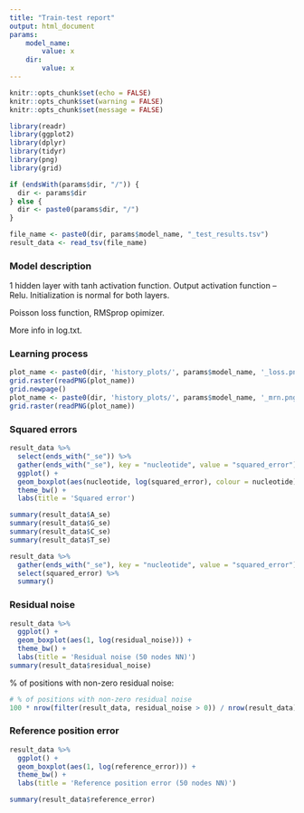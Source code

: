 ```yaml
---
title: "Train-test report"
output: html_document
params:
    model_name:
        value: x
    dir:
        value: x
---
```


```r
knitr::opts_chunk$set(echo = FALSE)
knitr::opts_chunk$set(warning = FALSE)
knitr::opts_chunk$set(message = FALSE)
```

```r
library(readr)
library(ggplot2)
library(dplyr)
library(tidyr)
library(png)
library(grid)

if (endsWith(params$dir, "/")) {
  dir <- params$dir
} else {
  dir <- paste0(params$dir, "/")
}

file_name <- paste0(dir, params$model_name, "_test_results.tsv")
result_data <- read_tsv(file_name)
```

### Model description

1 hidden layer with tanh activation function. Output activation function -- Relu. Initialization is normal for both layers.

Poisson loss function, RMSprop opimizer.

More info in log.txt.

### Learning process

```r
plot_name <- paste0(dir, 'history_plots/', params$model_name, '_loss.png')
grid.raster(readPNG(plot_name))
grid.newpage()
plot_name <- paste0(dir, 'history_plots/', params$model_name, '_mrn.png')
grid.raster(readPNG(plot_name))
```

### Squared errors

```r
result_data %>%
  select(ends_with("_se")) %>%
  gather(ends_with("_se"), key = "nucleotide", value = "squared_error") %>%
  ggplot() +
  geom_boxplot(aes(nucleotide, log(squared_error), colour = nucleotide)) +
  theme_bw() +
  labs(title = 'Squared error')
```

```r
summary(result_data$A_se)
summary(result_data$G_se)
summary(result_data$C_se)
summary(result_data$T_se)

result_data %>%
  gather(ends_with("_se"), key = "nucleotide", value = "squared_error") %>%
  select(squared_error) %>%
  summary()
```

### Residual noise

```r
result_data %>%
  ggplot() +
  geom_boxplot(aes(1, log(residual_noise))) +
  theme_bw() +
  labs(title = 'Residual noise (50 nodes NN)')
summary(result_data$residual_noise)
```

% of positions with non-zero residual noise:

```r
# % of positions with non-zero residual noise
100 * nrow(filter(result_data, residual_noise > 0)) / nrow(result_data)
```

### Reference position error

```r
result_data %>%
  ggplot() +
  geom_boxplot(aes(1, log(reference_error))) +
  theme_bw() +
  labs(title = 'Reference position error (50 nodes NN)')
```

```r
summary(result_data$reference_error)
```